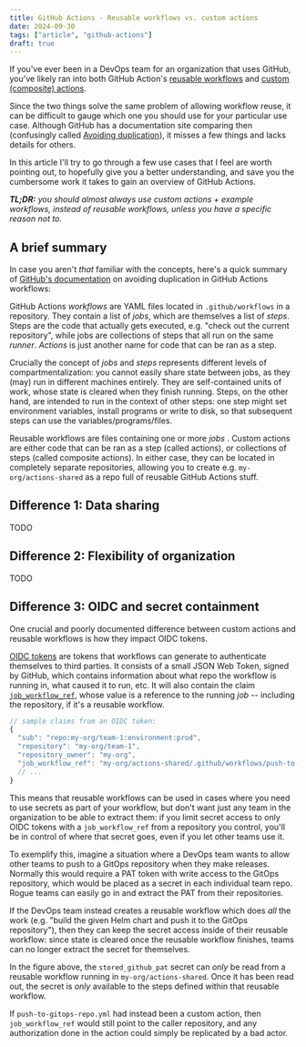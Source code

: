 ```yaml
---
title: GitHub Actions - Reusable workflows vs. custom actions
date: 2024-09-30
tags: ["article", "github-actions"]
draft: true
---
```



If you've ever been in a DevOps team for an organization that uses GitHub, you've likely ran into both GitHub Action's [reusable workflows](https://docs.github.com/en/actions/sharing-automations/reusing-workflows) and [custom (composite) actions](https://docs.github.com/en/actions/sharing-automations/creating-actions/about-custom-actions).

Since the two things solve the same problem of allowing workflow reuse, it can be difficult to gauge which one you should use for your particular use case. Although GitHub has a documentation site comparing then (confusingly called [Avoiding duplication](https://docs.github.com/en/actions/sharing-automations/avoiding-duplication)), it misses a few things and lacks details for others.

In this article I'll try to go through a few use cases that I feel are worth pointing out, to hopefully give you a better understanding, and save you the cumbersome work it takes to gain an overview of GitHub Actions.

_**TL;DR:** you should almost always use custom actions + example workflows, instead of reusable workflows, unless you have a specific reason not to._

## A brief summary

In case you aren't _that_ familiar with the concepts, here's a quick summary of [GitHub's documentation](https://docs.github.com/en/actions/sharing-automations/avoiding-duplication) on avoiding duplication in GitHub Actions workflows:

GitHub Actions _workflows_ are YAML files located in `.github/workflows` in a repository. They contain a list of _jobs_, which are themselves a list of _steps_. Steps are the code that actually gets executed, e.g. "check out the current repository", while jobs are collections of steps that all run on the same _runner_. _Actions_ is just another name for code that can be ran as a step.


<Figure>
  <Fragment set:html={ActionsOverview} />
</Figure>

Crucially the concept of _jobs_ and _steps_ represents different levels of compartmentalization: you cannot easily share state between jobs, as they (may) run in different machines entirely. They are self-contained units of work, whose state is cleared when they finish running. Steps, on the other hand, are intended to run in the context of other steps: one step might set environment variables, install programs or write to disk, so that subsequent steps can use the variables/programs/files.

Reusable workflows are files containing one or more _jobs_ . Custom actions are either code that can be ran as a step (called actions), or collections of steps (called composite actions). In either case, they can be located in completely separate repositories, allowing you to create e.g. `my-org/actions-shared` as a repo full of reusable GitHub Actions stuff.

## Difference 1: Data sharing

TODO

## Difference 2: Flexibility of organization

TODO

## Difference 3: OIDC and secret containment

One crucial and poorly documented difference between custom actions and reusable workflows is how they impact OIDC tokens.

[OIDC tokens](https://docs.github.com/en/actions/security-for-github-actions/security-hardening-your-deployments/about-security-hardening-with-openid-connect) are tokens that workflows can generate to authenticate themselves to third parties. It consists of a small JSON Web Token, signed by GitHub, which contains information about what repo the workflow is running in, what caused it to run, etc. It will also contain the claim [`job_workflow_ref`](https://docs.github.com/en/actions/security-for-github-actions/security-hardening-your-deployments/using-openid-connect-with-reusable-workflows#how-the-token-works-with-reusable-workflows), whose value is a reference to the running _job_ -- including the repository, if it's a reusable workflow.

```javascript
// sample claims from an OIDC token:
{
  "sub": "repo:my-org/team-1:environment:prod",
  "repository": "my-org/team-1",
  "repository_owner": "my-org",
  "job_workflow_ref": "my-org/actions-shared/.github/workflows/push-to-gitops-repo.yml@refs/heads/main",
  // ...
}
```

This means that reusable workflows can be used in cases where you need to use secrets as part of your workflow, but don't want just any team in the organization to be able to extract them: if you limit secret access to only OIDC tokens with a `job_workflow_ref` from a repository you control, you'll be in control of where that secret goes, even if you let other teams use it.

To exemplify this, imagine a situation where a DevOps team wants to allow other teams to push to a GitOps repository when they make releases. Normally this would require a PAT token with write access to the GitOps repository, which would be placed as a secret in each individual team repo. Rogue teams can easily go in and extract the PAT from their repositories.

If the DevOps team instead creates a reusable workflow which does _all_ the work (e.g. "build the given Helm chart and push it to the GitOps repository"), then they can keep the secret access inside of their reusable workflow: since state is cleared once the reusable workflow finishes, teams can no longer extract the secret for themselves.


<Figure>
  <Fragment set:html={OidcAuthorization} />
</Figure>

In the figure above, the `stored_github_pat` secret can _only_ be read from a reusable workflow running in `my-org/actions-shared`. Once it has been read out, the secret is _only_ available to the steps defined within that reusable workflow.

If `push-to-gitops-repo.yml` had instead been a custom action, then `job_workflow_ref` would still point to the caller repository, and any authorization done in the action could simply be replicated by a bad actor.